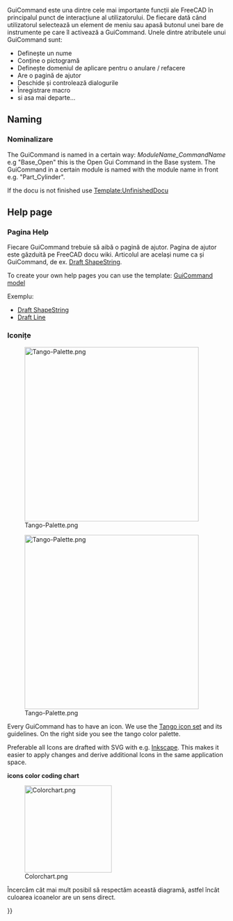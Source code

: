 <languages/>
{{TOCright}}

<div class="mw-translate-fuzzy">
GuiCommand este una dintre cele mai importante funcții ale FreeCAD
în principalul punct de interacțiune al utilizatorului. De fiecare dată când utilizatorul
selectează un element de meniu sau apasă butonul unei bare de instrumente pe care îl activează a
GuiCommand. Unele dintre atributele unui GuiCommand sunt:
* Definește un nume
* Conține o pictogramă
* Definește domeniul de aplicare pentru o anulare / refacere
* Are o pagină de ajutor
* Deschide și controlează dialogurile
* Înregistrare macro
* si asa mai departe...
</div>

== Naming ==

<div class="mw-translate-fuzzy">
=== Nominalizare ===
The GuiCommand is named in a certain way: ''ModuleName_CommandName''
e.g "Base_Open" this is the Open Gui Command in the Base system. 
The GuiCommand in a certain module is named with the module name 
in front e.g. "Part_Cylinder".
</div> 

<div class="mw-translate-fuzzy">
If the docu is not finished use [[Template:UnfinishedDocu]]
</div>

== Help page ==

<div class="mw-translate-fuzzy">
=== Pagina Help ===
Fiecare GuiCommand trebuie să aibă o pagină de ajutor. Pagina de ajutor este găzduită pe
FreeCAD docu wiki. Articolul are același nume ca și GuiCommand, de ex. [[Draft ShapeString]].
</div>

<div class="mw-translate-fuzzy">
To create your own help pages you can use the template:
[[GuiCommand model]]
</div>

<div class="mw-translate-fuzzy">
Exemplu:
* [[Draft ShapeString]]
* [[Draft Line]]
</div>

<div class="mw-translate-fuzzy">
=== Iconițe ===
[[Image:Tango-Palette.png|400px|right]]
</div>

[[Image:Tango-Palette.png|400px|right]]

<div class="mw-translate-fuzzy">
Every GuiCommand has to have an icon. We use the [http://tango.freedesktop.org/Tango_Desktop_Project Tango icon set] and its guidelines. On the right side you see
the tango color palette.
</div> 

<div class="mw-translate-fuzzy">
Preferable all Icons are drafted with SVG with e.g. [http://inkscape.org Inkscape]. 
This makes it easier to apply changes and derive
additional Icons in the same application space.
</div>

<div class="mw-translate-fuzzy">
'''icons color coding chart'''
</div>

[[Image:Colorchart.png|200px]]

Încercăm cât mai mult posibil să respectăm această diagramă, astfel încât culoarea icoanelor are un sens direct.


{{Powerdocnavi{{#translation:}}}}